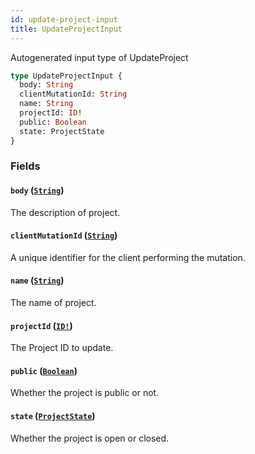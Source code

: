 ```yaml
---
id: update-project-input
title: UpdateProjectInput
---
```


Autogenerated input type of UpdateProject

```graphql
type UpdateProjectInput {
  body: String
  clientMutationId: String
  name: String
  projectId: ID!
  public: Boolean
  state: ProjectState
}
```

### Fields

#### `body` ([`String`](/docs/api/scalars/string))

The description of project.

#### `clientMutationId` ([`String`](/docs/api/scalars/string))

A unique identifier for the client performing the mutation.

#### `name` ([`String`](/docs/api/scalars/string))

The name of project.

#### `projectId` ([`ID!`](/docs/api/scalars/id))

The Project ID to update.

#### `public` ([`Boolean`](/docs/api/scalars/boolean))

Whether the project is public or not.

#### `state` ([`ProjectState`](/docs/api/enums/project-state))

Whether the project is open or closed.
